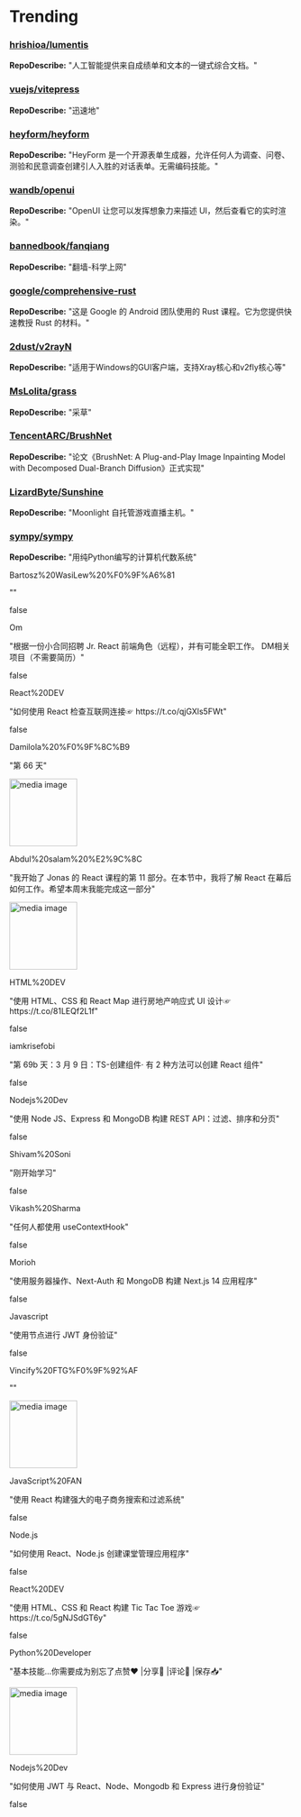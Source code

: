 
# Trending

### [hrishioa/lumentis](https://github.com/hrishioa/lumentis)
**RepoDescribe:** "人工智能提供来自成绩单和文本的一键式综合文档。"
  

### [vuejs/vitepress](https://github.com/vuejs/vitepress)
**RepoDescribe:** "迅速地"
  

### [heyform/heyform](https://github.com/heyform/heyform)
**RepoDescribe:** "HeyForm 是一个开源表单生成器，允许任何人为调查、问卷、测验和民意调查创建引人入胜的对话表单。无需编码技能。"
  

### [wandb/openui](https://github.com/wandb/openui)
**RepoDescribe:** "OpenUI 让您可以发挥想象力来描述 UI，然后查看它的实时渲染。"
  

### [bannedbook/fanqiang](https://github.com/bannedbook/fanqiang)
**RepoDescribe:** "翻墙-科学上网"
  

### [google/comprehensive-rust](https://github.com/google/comprehensive-rust)
**RepoDescribe:** "这是 Google 的 Android 团队使用的 Rust 课程。它为您提供快速教授 Rust 的材料。"
  

### [2dust/v2rayN](https://github.com/2dust/v2rayN)
**RepoDescribe:** "适用于Windows的GUI客户端，支持Xray核心和v2fly核心等"
  

### [MsLolita/grass](https://github.com/MsLolita/grass)
**RepoDescribe:** "采草"
  

### [TencentARC/BrushNet](https://github.com/TencentARC/BrushNet)
**RepoDescribe:** "论文《BrushNet: A Plug-and-Play Image Inpainting Model with Decomposed Dual-Branch Diffusion》正式实现"
  

### [LizardByte/Sunshine](https://github.com/LizardByte/Sunshine)
**RepoDescribe:** "Moonlight 自托管游戏直播主机。"
  

### [sympy/sympy](https://github.com/sympy/sympy)
**RepoDescribe:** "用纯Python编写的计算机代数系统"
  

<TwoColumnLayout>
  <div>
    <p>Bartosz%20WasiLew%20%F0%9F%A6%81</p>
    <p>""</p>
  </div>
  false
</TwoColumnLayout>
  

<TwoColumnLayout>
  <div>
    <p>Om</p>
    <p>"根据一份小合同招聘 Jr. React 前端角色（远程），并有可能全职工作。 DM相关项目（不需要简历）"</p>
  </div>
  false
</TwoColumnLayout>
  

<TwoColumnLayout>
  <div>
    <p>React%20DEV</p>
    <p>"如何使用 React 检查互联网连接☞ https://t.co/qjGXls5FWt"</p>
  </div>
  false
</TwoColumnLayout>
  

<TwoColumnLayout>
  <div>
    <p>Damilola%20%F0%9F%8C%B9</p>
    <p>"第 66 天"</p>
  </div>
  <img width="120" src="https://pbs.twimg.com/media/GKGNGTdWMAAEtL9.jpg" alt="media image" />
</TwoColumnLayout>
  

<TwoColumnLayout>
  <div>
    <p>Abdul%20salam%20%E2%9C%8C</p>
    <p>"我开始了 Jonas 的 React 课程的第 11 部分。在本节中，我将了解 React 在幕后如何工作。希望本周末我能完成这一部分"</p>
  </div>
  <img width="120" src="https://pbs.twimg.com/media/GKJLfKnXoAA3sll.jpg" alt="media image" />
</TwoColumnLayout>
  

<TwoColumnLayout>
  <div>
    <p>HTML%20DEV</p>
    <p>"使用 HTML、CSS 和 React Map 进行房地产响应式 UI 设计☞ https://t.co/81LEQf2L1f"</p>
  </div>
  false
</TwoColumnLayout>
  

<TwoColumnLayout>
  <div>
    <p>iamkrisefobi</p>
    <p>"第 69b 天：3 月 9 日：TS-创建组件· 有 2 种方法可以创建 React 组件"</p>
  </div>
  false
</TwoColumnLayout>
  

<TwoColumnLayout>
  <div>
    <p>Nodejs%20Dev</p>
    <p>"使用 Node JS、Express 和 MongoDB 构建 REST API：过滤、排序和分页"</p>
  </div>
  false
</TwoColumnLayout>
  

<TwoColumnLayout>
  <div>
    <p>Shivam%20Soni</p>
    <p>"刚开始学习"</p>
  </div>
  false
</TwoColumnLayout>
  

<TwoColumnLayout>
  <div>
    <p>Vikash%20Sharma</p>
    <p>"任何人都使用 useContextHook"</p>
  </div>
  false
</TwoColumnLayout>
  

<TwoColumnLayout>
  <div>
    <p>Morioh</p>
    <p>"使用服务器操作、Next-Auth 和 MongoDB 构建 Next.js 14 应用程序"</p>
  </div>
  false
</TwoColumnLayout>
  

<TwoColumnLayout>
  <div>
    <p>Javascript</p>
    <p>"使用节点进行 JWT 身份验证"</p>
  </div>
  false
</TwoColumnLayout>
  

<TwoColumnLayout>
  <div>
    <p>Vincify%20FTG%F0%9F%92%AF</p>
    <p>""</p>
  </div>
  <img width="120" src="https://pbs.twimg.com/media/GJ84BUcWgAA7HnB.png" alt="media image" />
</TwoColumnLayout>
  

<TwoColumnLayout>
  <div>
    <p>JavaScript%20FAN</p>
    <p>"使用 React 构建强大的电子商务搜索和过滤系统"</p>
  </div>
  false
</TwoColumnLayout>
  

<TwoColumnLayout>
  <div>
    <p>Node.js</p>
    <p>"如何使用 React、Node.js 创建课堂管理应用程序"</p>
  </div>
  false
</TwoColumnLayout>
  

<TwoColumnLayout>
  <div>
    <p>React%20DEV</p>
    <p>"使用 HTML、CSS 和 React 构建 Tic Tac Toe 游戏☞ https://t.co/5gNJSdGT6y"</p>
  </div>
  false
</TwoColumnLayout>
  

<TwoColumnLayout>
  <div>
    <p>Python%20Developer</p>
    <p>"基本技能…你需要成为别忘了点赞♥️ |分享📲 |评论💬 |保存📥"</p>
  </div>
  <img width="120" src="https://pbs.twimg.com/media/GJzUDnSbMAAuvh9.png" alt="media image" />
</TwoColumnLayout>
  

<TwoColumnLayout>
  <div>
    <p>Nodejs%20Dev</p>
    <p>"如何使用 JWT 与 React、Node、Mongodb 和 Express 进行身份验证"</p>
  </div>
  false
</TwoColumnLayout>
  